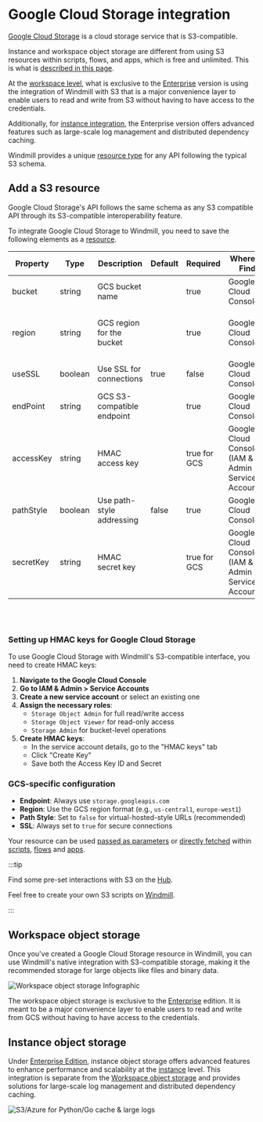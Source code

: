 
# Google Cloud Storage integration

[Google Cloud Storage](https://cloud.google.com/storage) is a cloud storage service that is S3-compatible.

Instance and workspace object storage are different from using S3 resources within scripts, flows, and apps, which is free and unlimited. This is what is [described in this page](#add-a-s3-resource).

At the [workspace level](../core_concepts/38_object_storage_in_windmill/index.mdx#workspace-object-storage), what is exclusive to the [Enterprise](/pricing) version is using the integration of Windmill with S3 that is a major convenience layer to enable users to read and write from S3 without having to have access to the credentials.

Additionally, for [instance integration](../core_concepts/38_object_storage_in_windmill/index.mdx#instance-object-storage), the Enterprise version offers advanced features such as large-scale log management and distributed dependency caching.

Windmill provides a unique [resource type](https://hub.windmill.dev/resource_types/42/) for any API following the typical S3 schema.

## Add a S3 resource

Google Cloud Storage's API follows the same schema as any S3 compatible API through its S3-compatible interoperability feature.

To integrate Google Cloud Storage to Windmill, you need to save the following elements as a [resource](../core_concepts/3_resources_and_types/index.mdx).

| Property  | Type    | Description                  | Default | Required        | Where to Find                                      | Additional Details                                                                                                                                                                                |
| --------- | ------- | ---------------------------- | ------- | --------------- | -------------------------------------------------- | ------------------------------------------------------------------------------------------------------------------------------------------------------------------------------------------------- |
| bucket    | string  | GCS bucket name               |         | true            | Google Cloud Console                             | Name of the Cloud Storage bucket to access                                                                                                                                                                   |
| region    | string  | GCS region for the bucket |         | true            | Google Cloud Console                             | Region where the bucket is located. Can be found in the bucket details. In the form `us-central1`                                                                     |
| useSSL    | boolean | Use SSL for connections      | true    | false           | Google Cloud Console | SSL/TLS is required for Google Cloud Storage                                                                                                                                                                 |
| endPoint  | string  | GCS S3-compatible endpoint                  |         | true            | Google Cloud Console | For S3-compatible access, use `storage.googleapis.com`. |
| accessKey | string  | HMAC access key               |         | true for GCS | Google Cloud Console (IAM & Admin > Service Accounts)                       | HMAC access key ID. Create HMAC keys for a service account with Cloud Storage permissions in the Google Cloud Console.          |
| pathStyle | boolean | Use path-style addressing    | false   | true            | Google Cloud Console | Default is virtual-hosted-style URLs                                                                                                                                                              |
| secretKey | string  | HMAC secret key               |         | true for GCS | Google Cloud Console (IAM & Admin > Service Accounts)                       | HMAC secret access key. Generated along with the access key when creating HMAC keys for a service account.      |

<br/><br/>

### Setting up HMAC keys for Google Cloud Storage

To use Google Cloud Storage with Windmill's S3-compatible interface, you need to create HMAC keys:

1. **Navigate to the Google Cloud Console**
2. **Go to IAM & Admin > Service Accounts**
3. **Create a new service account** or select an existing one
4. **Assign the necessary roles**:
   - `Storage Object Admin` for full read/write access
   - `Storage Object Viewer` for read-only access
   - `Storage Admin` for bucket-level operations
5. **Create HMAC keys**:
   - In the service account details, go to the "HMAC keys" tab
   - Click "Create Key"
   - Save both the Access Key ID and Secret

### GCS-specific configuration

- **Endpoint**: Always use `storage.googleapis.com`
- **Region**: Use the GCS region format (e.g., `us-central1`, `europe-west1`)
- **Path Style**: Set to `false` for virtual-hosted-style URLs (recommended)
- **SSL**: Always set to `true` for secure connections

Your resource can be used [passed as parameters](../core_concepts/3_resources_and_types/index.mdx#passing-resources-as-parameters-to-scripts-preferred) or [directly fetched](../core_concepts/3_resources_and_types/index.mdx#fetching-them-from-within-a-script-by-using-the-wmill-client-in-the-respective-language) within [scripts](../script_editor/index.mdx), [flows](../flows/1_flow_editor.mdx) and [apps](../apps/0_app_editor/index.mdx).

:::tip

Find some pre-set interactions with S3 on the [Hub](https://hub.windmill.dev/integrations/s3).

Feel free to create your own S3 scripts on [Windmill](../getting_started/00_how_to_use_windmill/index.mdx).

:::

## Workspace object storage

Once you've created a Google Cloud Storage resource in Windmill, you can use Windmill's native integration with S3-compatible storage, making it the recommended storage for large objects like files and binary data.

![Workspace object storage Infographic](../core_concepts/11_persistent_storage/s3_infographics.png "Workspace object storage")

The workspace object storage is exclusive to the [Enterprise](/pricing) edition. It is meant to be a major convenience layer to enable users to read and write from GCS without having to have access to the credentials.

<div className="grid grid-cols-2 gap-6 mb-4">
	<DocCard
		title="Workspace object storage"
		description="Connect your Windmill workspace to your GCS bucket to enable users to read and write from Google Cloud Storage without having to have access to the credentials."
		href="/docs/core_concepts/object_storage_in_windmill#workspace-object-storage"
	/>
</div>

## Instance object storage

Under [Enterprise Edition](/pricing), instance object storage offers advanced features to enhance performance and scalability at the [instance](../advanced/18_instance_settings/index.mdx) level. This integration is separate from the [Workspace object storage](#workspace-object-storage) and provides solutions for large-scale log management and distributed dependency caching.

![S3/Azure for Python/Go cache & large logs](../core_concepts/20_jobs/s3_azure_cache.png "S3/Azure for Python/Go cache & large logs")

<div className="grid grid-cols-2 gap-6 mb-4">
	<DocCard
		title="Instance object storage"
		description="Connect your Windmill instance to your GCS bucket to enable distributed caching and large log storage capabilities."
		href="/docs/core_concepts/object_storage_in_windmill#instance-object-storage"
	/>
</div>